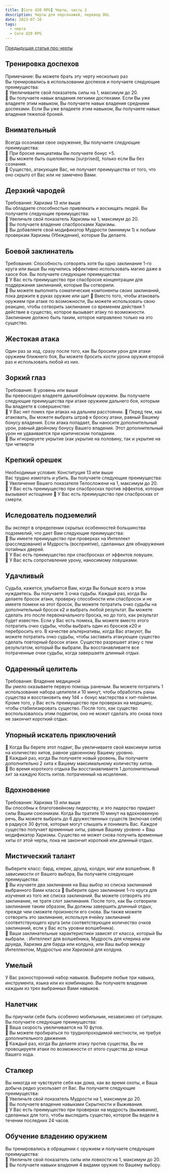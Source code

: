 ```yaml
---
title: [Core d20 RPG] Черты, часть 2
description: Черты для персонажей, перевод OGL
date: 2023-07-16
tags:
  - черта
  - Core d20 RPG
---
```


 [Предыдущая статья про черты](https://cyborgsandmages.com/posts/core-d20/feats-1)

## Тренировка доспехов  
Примечание: Вы можете брать эту черту несколько раз  
Вы тренировались в использовании доспехов и получаете следующие преимущества:  
 Увеличиваете свой показатель силы на 1, максимум до 20.   
 Вы получаете навык владения легкими доспехами. Если Вы уже владеете этим навыком, Вы получаете навык владения средними доспехами.  Если Вы уже владеете этим навыком, Вы получаете навык владения тяжелой броней.  

## Внимательный  
Всегда осознавая свое окружение, Вы получаете следующие преимущества:  
 При броске инициативы Вы получаете бонус +5.  
 Вы можете быть ошеломлены [surprised], только если Вы без сознания.  
 Существо, атакующее Вас, не получает преимущества от того, что оно скрыто от Вас или не замечено Вами.  

## Дерзкий чародей   
Требования: Харизма 13 или выше   
Вы обладаете способностью привлекать и восхищать людей. Вы получаете следующие преимущества:   
 Увеличьте свой показатель Харизмы на 1, максимум до 20.   
 Вы получаете владение спасбросками Харизмы.   
 Вы добавляете свой модификатор Мудрости (минимум 1) к любым проверкам Харизмы (Убеждение), которые Вы делаете.  

## Боевой заклинатель
Требования: Способность сотворять хотя бы одно заклинание 1-го круга или выше Вы научились эффективно использовать магию даже в хаосе боя. 
Вы получаете следующие преимущества:  
 У Вас есть преимущество при спасброске концентрации для поддержания заклинаний, которые Вы сотворили.  
 Вы можете выполнять соматические компоненты своих заклинаний, пока держите в руках оружие или щит 
 Вместо того, чтобы атаковать оружием при атаке по возможности, Вы можете использовать свою реакцию, чтобы сотворить заклинание со временем действия 1 действие в существо, которое вызывает атаку по возможности. Заклинание должно быть таким, которое направлено только на это существо.  

## Жестокая атака  
Один раз за ход, сразу после того, как Вы бросили урон для атаки оружием ближнего боя, Вы можете бросить кости урона оружия второй раз и использовать любой из них.

## Зоркий глаз  
Требования: 8 уровень или выше  
Вы превосходно владеете дальнобойным оружием. Вы получаете следующие преимущества при атаке оружием дальнего боя, которым Вы владеете в совершенстве:  
 У Вас нет помех при атаках на дальнем расстоянии. 
 Перед тем, как атаковать, Вы можете выбрать штраф к броску атаки, равный Вашему бонусу владения. Если атака попадает, Вы наносите дополнительный урон, равный двойному бонусу Вашего владения. Этот дополнительный урон не удваивается при критическом попадании.  
 Вы игнорируете укрытие (как укрытие на половину, так и укрытие на три четверти 

## Крепкий орешек  
Необходимые условия: Конституция 13 или выше  
Вас трудно измотать и убить.  Вы получаете следующие преимущества:  
 Увеличение Вашего показателя Телосложени на 1, максимум до 20.  
 У Вас есть преимущество при спасбросках против эффектов, которые вызывают истощение
 У Вас есть преимущество при спасбросках от смерти.  

## Иследователь подземелий
Вы эксперт в определении скрытых особенностей большинства подземелий, что дает Вам следующие преимущества:  
 Вы имеете преимущество при проверках на Интеллект (расследование) и Мудрость (восприятие), сделанных для обнаружения потайных дверей.  
 У Вас есть преимущество при спасбросках от эффектов ловушек.  
 У Вас есть сопротивление урону, наносимому ловушками.   

## Удачливый
Судьба, кажется, улыбается Вам, когда Вы больше всего в этом нуждаетесь. Вы получаете 3 очка судьбы. Каждый раз, когда Вы делаете бросок атаки, проверку способности или спасбросок  и не имеете помехи на этот бросок, Вы можете потратить очко судьбы на дополнительный бросок к2 и выбрать любой результат. Вы можете сделать это после первоначального броска, но до того, как результат будет известен. Если у Вас есть помеха, Вы можете вместо этого потратить очко судьбы, чтобы выбрать один из бросков к20 и перебросить его. В качестве альтернативы, когда Вас атакуют, Вы можете потратить очко судьбы, чтобы заставить атакующее существо сделать повторный бросок атаки. Существо разрешает атаку с тем результатом, который Вы выбрали. Вы восстанавливаете все потраченные очки судьбы, когда завершаете длинный отдых. 

## Одаренный целитель  
Требования: Владение медициной   
Вы умело оказываете первую помощь раненым. Вы можете потратить 1 использование набора целителя и 10 минут, чтобы обработать раны существа и восстановить ему 1d4 + бонус мастерства к хит-пойнтам. Кроме того, у Вас есть преимущество при проверках на медицину, чтобы стабилизировать существо. После того, как существо воспользовалось этим подвигом, оно не может сделать это снова пока не закончит короткий отдых.  

## Упорный искатель приключений  
 Когда Вы берете этот подвиг, Вы увеличиваете свой максимум хитов на количество хитов, равное удвоенному Вашему уровню.  
 Каждый раз, когда Вы получаете новый уровень, Вы получаете дополнительно 2 хита к Вашему максимальному количеству хитов.  
 Во время короткого отдыха Вы восстанавливаете 1 дополнительный хит за каждую Кость хитов. 
потраченный на исцеление.  

## Вдохновение  
Требования: Харизма 13 или выше  
Вы способны к благоговейному лидерству, и это лидерство придает силы Вашим союзникам. Когда Вы тратите 10 минут на вдохновенную речь, Вы можете выбрать до 6 дружественных существ (включая себя) в радиусе 30 футов, которые могут слышать и понимать Вас. Каждое существо получает временные хиты, равные Вашему уровню + Ваш модификатор Харизмы. Существо не может снова получить временные хиты от этой черты, пока не закончит короткий или длинный отдых.

## Мистический талант  
Выберите класс: бард, клерик, друид, колдун, маг или волшебник. В зависимости от Вашего выбора, Вы получаете следующие преимущества:  
 Вы изучаете два заклинания на Ваш выбор из списка заклинаний выбранного Вами класса
 Выберите одно заклинание 1-го круга для изучения из того же списка заклинаний. Вы можете сотворять это заклинание, не тратя слот заклинания. После того, как Вы сотворили заклинание таким образом, Вы должны завершить длинный отдых, прежде чем сможете произнести его снова. Вы также можете сотворить это заклинание, используя ячейку заклинаний соответствующего круга (или соответствующее количество очков заклинаний, если у Вас есть уровни волшебника).  
 Ваши заклинательные характеристики зависят от класса, который Вы выбрали. :  Интеллект для волшебника, Мудрость для клерика или друида, Харизма для барда или колдуна, или Ваш выбор между Интеллектом, Мудростью или Харизмой для колдуна.  

## Умелый  
У Вас разносторонний набор навыков.  Выберите любые три навыка, инструмента, языка или их комбинацию. Вы получаете владение каждым из трех выбранных Вами навыков.  

## Налетчик
Вы приучили себя быть особенно мобильным, независимо от ситуации. Вы получаете следующие преимущества:  
 Ваша скорость увеличивается на 10 футов.  
 Вы можете пробираться по труднопроходимой местности, не требуя дополнительного движения.  
 Каждый раз, когда Вы делаете атаку против существа, Вы не провоцируете атаки по возможности  от этого существа до конца Вашего хода.  

## Сталкер
Вы никогда не чувствуете себя как дома, как во время охоты, и Ваша добыча редко ускользает от Вас. Вы получаете следующие преимущества:  
 Увеличьте свой показатель Мудрости на 1, максимум до 20.  
 Вы получаете владение навыками Скрытности и Выживания.  
 У Вас есть преимущество при проверках на мудрость (выживание), сделанных для того, чтобы выследить существо, которое Вы видели в течении последних 24 часов.  

## Обучение владению оружием  
Вы тренировались в обращении с оружием и получаете следующие преимущества:  
 Увеличьте свой показатель силы или ловкости на 1, максимум до  20.   
 Вы получаете навыки владения 4 видами оружия по Вашему выбору.   
